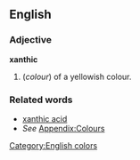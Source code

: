 ==English==

===Adjective===
'''xanthic'''
#(''colour'') of a yellowish colour.

===Related words===
*[[xanthic acid]]
*''See'' [[Wiktionary_Appendix:Colours|Appendix:Colours]]

[[Category:English colors]]